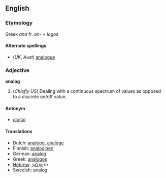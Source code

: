 ==English==
===Etymology===

Greek ''ana'' fr. ''an-'' + ''logos''

====Alternate spellings====
*(''UK'', ''Aust'') [[analogue]]

=== Adjective ===
'''analog'''

#(''Chiefly US'') Dealing with a continuous spectrum of values as opposed to a discrete on/off value.

====Antonym====
*[[digital]]

==== Translations ====
*Dutch: [[analoog]], [[analoge]]
*Finnish: [[analoginen]]
*German: [[analog]]
*Greek: [[analogos]]
*[[Hebrew]]: [[אָנָלוֹגִי]] ''m''
*Swedish: analog